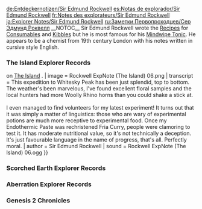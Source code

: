 <noinclude>
{{Include}}
{{ambox
| color = yellow
| icon = Carbonemys.png
| type = If you came directly to this page you can find the other Explorer Notes on page [[Explorer Notes]].
| info =
}}
[[de:Entdeckernotizen/Sir Edmund Rockwell]]
[[es:Notas de explorador/Sir Edmund Rockwell]]
[[fr:Notes des explorateurs/Sir Edmund Rockwell]]
[[ja:Explorer Notes/Sir Edmund Rockwell]]
[[ru:Заметки Первопроходцев/Сер Эдмунд Роквелл]]
{{MissingTranslations|it|pl|pt-br|th}}
</noinclude>__NOTOC__
Sir Edmund Rockwell wrote the [[Recipes]] for [[Consumables]] and [[Kibble]]s but he is most famous for his [[Mindwipe Tonic]]. He appears to be a chemist from 19th century London with his notes written in cursive style English.

<div class="toccolours mw-collapsible mw-collapsed" style="background: none; border: none;">
===The Island Explorer Records===
<div class="mw-collapsible-content">
{{Explorer Note
| title = Rockwell Record #1 (The Island)
| transcript = Greetings and salutations dear reader! If these words are gracing your eyes, then you have had the good fortune to find the journal of Sir Edmund Rockwell, stupendous scholar, gallant gentleman and explorer extraordinaire.<br/><br/>It also means that it’s entirely possible that I’ve met some unseemly end on this fascinating but exceedingly dangerous island that I call home. I suppose you could have also stolen it or I could have misplaced it in which case please proceed to either hang your head in shame or return it to me at once. Whichever is appropriate.<br/><br/>Regards,<br/>Sir Edmund Rockwell
| author = Sir Edmund Rockwell
| icon = NoteRockwell.png
| sound = Rockwell_ExpNote_(The Island)_01.ogg
}}

{{Explorer Note
| title = Rockwell Record #2 (The Island)
| transcript = The wondrous properties of the flora on this island will never cease to amaze me. If I’d told my colleagues in London that I could creature a concoction capable of erasing someone’s memories, I’d be laughed out of the room and never invited to tea again. Yet here it sits: my Mindwipe Tonic.<br/><br/>As usual, I’ve had tribal leaders grovelling at the gates of Rockwell Manor just for the tiniest of samples, and for the recipe? Oh the bounties I’ve been offered! I’m not interested in their riches though. I have their protection, supplies for my studies and all the time in the world. What more could I ask for?
| author = Sir Edmund Rockwell
| icon = NoteRockwell.png
| sound = Rockwell_ExpNote_(The Island)_02.ogg
}}

{{Explorer Note
| title = Rockwell Record #3 (The Island)
| transcript = These tribal negotiations give me a headache every time. The Blackthumbs are mad that The Painted Sharks sunk two of their barges, but the Painted Sharks say that the barges were too close to Southern Haven and they were perfectly within their rights to sink them as per The Southern Isle Accords. Typically, neither side is willing to budge.<br/><br/>What a bother. I’d just as soon mindwipe the lot of them and return to my studies. Alas, such is the fate of the island’s most respected neutral entity. At least The Painted Sharks brought some fresh fish. Perhaps I’ll side with them.
| author = Sir Edmund Rockwell
| icon = NoteRockwell.png
| sound = Rockwell_ExpNote_(The Island)_03.ogg
}}

{{Explorer Note
| title = Rockwell Record #4 (The Island)
| transcript = Any chemist worth his salt knows the irreplaceable value of testing. Until a tonic has been rigorously tested, it is less useful than water. If only I could persuade this island’s less intellectual inhabitants to see that tests on Mesopithecus serve well for early trials, but they are no replacement for genuine human subjects at later, safer stages.<br/><br/>By subjects I of course mean willing participants that are prepared to risk mild headaches and much less mild nausea for the sake of science. The Laughing Skulls offered rather less willing participants at one point, but I declined. With how difficult it is to find volunteers these days, I sometimes regret it.
| author = Sir Edmund Rockwell
| icon = NoteRockwell.png
| sound = Rockwell_ExpNote_(The Island)_04.ogg
}}

{{Explorer Note
| title = Rockwell Record #5 (The Island)
| transcript = Miss Walker's impromptu visits are always an unexpected pleasure. After that headache with the Sharks and Blackfoots, a lively tea-time discussion about the abnormalities of the ARK's ecosystem was precisely what I needed. Thank goodness I've managed to find an intellectual colleague that shares my love for the sciences!<br/><br/>It saddens me to think that Miss Walker's charming colonial accent would keep her out of the more prestigious institutions and societies back home. Another of the ARK's wonders - it is a true meritocracy unlike any in the modern world. If Miss Walker and I could find and cultivate more minds like ourselves, we could create a true scientific utopia.
| author = Sir Edmund Rockwell
| icon = NoteRockwell.png
| sound = Rockwell_ExpNote_(The Island)_05.ogg
}}

{{Explorer Note/sandbox
| title = Rockwell Record #6
| location = Found at {{#MapLink:Explorer Map/The Island#ARK:_Survival_Ascended-0|marker=expnote-rockwell-06|lat 66.90, lon 31.472}} on [[The Island]] {{DLCIcon|The Island}}.
| image = Rockwell ExpNote (The Island) 06.png
| transcript = This expedition to Whitesky Peak has been just splendid, top to bottom. The weather's been marvelous, I've found excellent floral samples and the local hunters had more Woolly Rhino horns than you could shake a stick at.<br/><br/>I even managed to find volunteers for my latest experiment! It turns out that it was simply a matter of linguistics: those who are wary of experimental potions are much more receptive to experimental food. Once my Endothermic Paste was rechristened Fria Curry, people were clamoring to test it. It has moderate nutritional value, so it's not technically a deception. It's just favourable language in the name of progress, that's all. Perfectly moral.
| author = Sir Edmund Rockwell
| sound = Rockwell ExpNote (The Island) 06.ogg
}}

{{Explorer Note
| title = Rockwell Record #7 (The Island)
| transcript = Sadly my Fria Curry trials cannot begin immediately as the volunteers have a much more difficult journey to Rockwell Manor than I. After all, I couldn't very well carry every one of them on Archimedes. Yes, the Argentavis could clutch one of his talons, but I've always found the practice to be barbaric. The rest of the ARK may be embroiled in feudal savagery, but a gentleman always maintains his class and dignity.<br/><br/>At any rate, I must have my assistants renovate the guest compound. Naturally I would never let strangers into the manor proper, but there's no reason there stay should not relefect my civilized standards.
| author = Sir Edmund Rockwell
| icon = NoteRockwell.png
| sound = Rockwell_ExpNote_(The Island)_07.ogg
}}

{{Explorer Note
| title = Rockwell Record #8 (The Island)
| transcript = Having readily available subjects has helped my experiments tremendously even if their numbers dwindled over time. Not only was I able to curb The side affects of my Fria Curry's endothermic properties, but I managed to bring out and additional benefit of the mixture. Now, it also lowers the subject's metabolism, letting them go longer without needing food. Marvelous! I hadn't even considered that as a possibility.<br/><br/>Why, with all I've learned from these experiments, I imagine that I could reverse the effects of the Curry and create a concoction to aid survival in extreme heat as well. I must find more volunteers posthaste.
| author = Sir Edmund Rockwell
| icon = NoteRockwell.png
| sound = Rockwell_ExpNote_(The Island)_08.ogg
}}

{{Explorer Note
| title = Rockwell Record #9 (The Island)
| transcript = I decided to seek out volunteers for my next experiment among the island's larger tribes. I thought that surely they would be willing to help after I patiently moderated so many of their frivolous disputes. How idealistic of me. Instead, they have yet another favor to ask.<br/><br/>Apparently there's a new tribe that's behaving rather aggressively and no one can successfully negotiate with its leader. So naturally they have turned to me. It's rather bothersome, but I can't touch their logic. If Sir Edmund Rockwell cannot reason with this Nerva fellow than who can?
| author = Sir Edmund Rockwell
| icon = NoteRockwell.png
| sound = Rockwell_ExpNote_(The Island)_09.ogg
}}

{{Explorer Note
| title = Rockwell Record #10 (The Island)
| transcript = Well, I found the report on Mister Nerva to be rather exaggerated, and as an Englishman one might imagine that I'd view Roman leadership with some disdain. Yet in my experience, I found Mister Nerva to be both honest and intellectually engaging.<br/><br/>In fact, after a lengthy conversation, I daresay that Mister Nerva has the right of it when it comes to this island's politics. As the Romans created Pax Romans, perhaps this New Legion will create Pax Arcam. Even if it doesn't, I doubt it will harm my research, so I see no reason to interfere in this pointless squabble.
| author = Sir Edmund Rockwell
| icon = NoteRockwell.png
| sound = Rockwell_ExpNote_(The Island)_10.ogg
}}

{{Explorer Note
| title = Rockwell Record #11 (The Island)
| transcript = How can these tribal leaders be so short sighted? Yes, the members of their respective tribes who volunteered for my Battle Tartare and Shadow Steak Sauté experiments have been experiencing prolonged withdrawal episodes, but can't they see that the benefits outweigh the costs? I create mixtures that can bring out superhuman strength, speed and coordination in ordinary men and they can only focus on the negatives. Simple minded, the lot of them!<br/><br/>They even banned their members from partaking in my experiments now. Ridiculous! I'll not let them stand in the way of human progress. They may not understand the importance of my work, but surely my assistants do.
| author = Sir Edmund Rockwell
| icon = NoteRockwell.png
| sound = Rockwell_ExpNote_(The Island)_11.ogg
}}

{{Explorer Note
| title = Rockwell Record #12 (The Island)
| transcript = I've decided to take a brief vacation from the laboratory. Well, I say that I've decided to, but the whole thing was my assistant Isabelle's idea. She noticed that I'd been quite ruffled lately and suggested that I take a bit of time to myself before rushing headlong into my next experiment. Such an observant young woman, that Isabelle. She's somewhat lacking as a chemist, but she understands my moods almost better than I do.<br/><br/>I daresay that an old fashioned adventure will me some good. Nothing like some rigorous recreation to clear the mind. Perhaps I'll go spelunking. Yes, a splendid idea! I know just the place for it.
| author = Sir Edmund Rockwell
| icon = NoteRockwell.png
| sound = Rockwell_ExpNote_(The Island)_12.ogg
}}

{{Explorer Note
| title = Rockwell Record #13 (The Island)
| transcript = Remarkable. Absolutely remarkable! When I chose that remote northern cave as as the site of my spectacular spelunking sojourn, I'd never imagined that I'd find such wonders within. Granted, I don't know what this specific wonder does exactly, but it's fascinating to examine. It's like nothing I've ever seen! I don't even recognize the materials that it's composed of, and it's constantly pulsing with some sort of latent energy. What is it? Is it unique or are there similar artifacts just waiting to be discovered beneath the island's surface?<br/><br/>My how invigorating! Isabelle was right, this was exactly what I needed. I feel like a young man again!
| author = Sir Edmund Rockwell
| icon = NoteRockwell.png
| sound = Rockwell_ExpNote_(The Island)_13.ogg
}}

{{Explorer Note
| title = Rockwell Record #14 (The Island)
| transcript = Eureka! My theory was correct. The small podium at the base of the obelisk is definitely responding to the artifact's proximity and vice versa. Honestly I feel foolish for not attempting this sooner! The stylistic similarities between the artifacts and the obelisks floating above the island seems so obvious to me now. Clearly they were created within the same culture and era.<br/><br/>Bizarrely, while both the artifact and obelisks are in exquisite condition, there are no other signs of this mysterious civilization. How could that be? What kind of mad society would galavant about some remote island, building towering structures and stuffing knickknacks into caves before vanishing without a trace? I don't understand it, but it's certainly piqued my curiosity.
| author = Sir Edmund Rockwell
| icon = NoteRockwell.png
| sound = Rockwell_ExpNote_(The Island)_14.ogg
}}

{{Explorer Note
| title = Rockwell Record #15 (The Island)
| transcript = Well, I think I've gotten as far in my studies of the obelisks as my archaeological expertise will take me. A shame, really. This has been such a joyous little diversion that I hate to see it end.<br/><br/>Ah Rockwell, you old twit. You've forgotten the origins of this little excursion - spelunking! Did you yourself not hypothesize that there may be more artifacts hidden elsewhere on this island? Surely you can't give up before confirming that.<br/><br/>No, certainly not, nor can I be expected to scour the Ark's corners alone. Perhaps someone can spelling in my stead? Better yet, perhaps someone has already spelunked!
| author = Sir Edmund Rockwell
| icon = NoteRockwell.png
| sound = Rockwell_ExpNote_(The Island)_15.ogg
}}

{{Explorer Note
| title = Rockwell Record #16 (The Island)
| transcript = After many days of scouring the island upon Archimedes and many more fruitless conversations with the witless, savage sods that seem to make up most of this island's population, I have finally found the spelunkers I need! A tribe to the northwest called the Iron Brotherhood has apparently found three artifacts themselves, and it's clear that said relics share an origin with my own.<br/><br/>In exchange for my artifact, the Brotherhood agreed to report any findings to me straight away as they continue their search. What stupendously good fortune! Now I can return to my alchemical studies with renewed vigor, while they crawl through the island's caverns in my stead. Brilliant.
| author = Sir Edmund Rockwell
| icon = NoteRockwell.png
| sound = Rockwell_ExpNote_(The Island)_16.ogg
}}

{{Explorer Note
| title = Rockwell Record #17 (The Island)
| transcript = The first round of trials for my new Lazarus Chowder have gone marvelously, but I have found it hard to maintain my enthusiasm. After all, I will never get truly definitive results with only mesopithecus subjects. It is quite frustrating.<br/><br/>Even so, I see now that Isabelle was right. Having my assistants take part in the trials would be asking too much of them, and they are too valuable to risk so frivolously. If I cannot find human subjects from the nearby tribes, then I shall have to make do with trials on apes and monkeys. Perhaps it is finally time to capture some gigantopithecus...
| author = Sir Edmund Rockwell
| icon = NoteRockwell.png
| sound = Rockwell_ExpNote_(The Island)_17.ogg
}}

{{Explorer Note
| title = Rockwell Record #18 (The Island)
| transcript = I admit there are times when it is useful to live among simpletons. For example, I was able to trade several gallons of my Lazarus Chowder to a group of hunters in exchange for an entire contingent of tamed gigantopithecus, and they never questioned wether it had been tested on humans yet.<br/><br/>Well, I suppose if they return with another batch of apes, then I'll now that Lazarus Chowder doesn't cause asphyxiation, won't I? It's not exactly a conclusive, scientific trial, but I suppose it will serve.<br/><br/>Unfortunately all these primitive primates have given Rockwell Manor quite the pungent odor. Isabelle said she is working on some sort of air freshener, but I hope she makes haste.
| author = Sir Edmund Rockwell
| icon = NoteRockwell.png
| sound = Rockwell_ExpNote_(The Island)_18.ogg
}}

{{Explorer Note
| title = Rockwell Record #19 (The Island)
| transcript = I am perplexed. Even with an expanded number of test subjects, I just cannot find the passion that I once had for my research. I truly thought that my recent adventure had lit a fire in my belly, but I constantly find myself losing focus. Confound it all!<br/><br/>Perhaps said adventure itself is the problem. Thinking about it, I am always eager to discuss the obelisks and the artifacts I found with my assistants, even when I am not in the mood for research. There is a certain allure to them that I cannot describe, something that causes my thoughts to drift in their direction, like the pull of a strong tide.<br/><br/>But it could simply be a passing fancy. I must give myself more time.
| author = Sir Edmund Rockwell
| icon = NoteRockwell.png
| sound = Rockwell_ExpNote_(The Island)_19.ogg
}}

{{Explorer Note
| title = Rockwell Record #20 (The Island)
| transcript = I was ever so glad to see Miss Walker again. My assistants are clever in their own right, but dear Helena is still the only person that I feel comfortable diving into my deeper theories with.<br/><br/>I fear that I may have kept her from getting a word in edgewise, though. Once I got going on the obelisks, why I just couldn't contain my enthusiasm!<br/><br/>My word, I really have become quite enamored with the subject, haven't I? Well, that settles it! After this next set of trials, I shall go check on the Iron Brotherhood's progress. Perhaps I can convince Miss Walker to join me. We could make a real scientific expedition out of it!
| author = Sir Edmund Rockwell
| icon = NoteRockwell.png
| sound = Rockwell_ExpNote_(The Island)_20.ogg
}}

{{Explorer Note
| title = Rockwell Record #21 (The Island)
| transcript = The latest Broth of Enlightenment trials have concluded, and as expected, I am disappointed in the results. Thought the primates I tested it on showed increased aptitude for learning, I do not believe any of them have truly ascended to a higher level of intelligence<br/><br/>Well bugger the little blighters, I say! My assistants have almost finished preparing my supplies for my next expedition, and I have drafted a letter to send to the Iron Brotherhood ahead of my departure. Soon enough, I'll have forgotten all about the...<br/><br/>Pardon the interruption, it seems that I have a guest. Now just what is Mister Nerva doing here? I suppose I'll find out.
| author = Sir Edmund Rockwell
| icon = NoteRockwell.png
| sound = Rockwell_ExpNote_(The Island)_21.ogg
}}

{{Explorer Note
| title = Rockwell Record #22 (The Island)
| transcript = I have always tried to maintain a strict neutrality when it comes to tribal matters, but then again, I have never had an offer this tempting from someone as respectable as Mister Nerva. Not only has he offered to provide me with test subjects, but he has also expressed a mutual interest in investigating the obelisks. All he asks from me is that I provide him with "reliable council."<br/><br/>I would trust few tribes to be able to make good on such promises, but Mister Nerva's New Legion is perhaps the most powerful tribe on the island. Indeed, if they maintain their current trajectory, they may be the only powerful tribe on the island.<br/><br/>His offer is worth considering, at the very least. 
| author = Sir Edmund Rockwell
| icon = NoteRockwell.png
| sound = Rockwell_ExpNote_(The Island)_22.ogg
}}

{{Explorer Note
| title = Rockwell Record #23 (The Island)
| transcript = After much deliberation, I have decided to accept Mister Nerva's offer. True, the New Legion is not beloved by many other tribes, but was Charlemagne beloved by his enemies? If my studies are to continue, I must be on the right side of history.<br/><br/>As part of our agreement, I will need to travel with Mister Nerva for a time, and wait to study the obelisks until the New Legion has taken care of some smaller matters of foreign policy. As such, I have left Rockwell Manor in Isabelle's charge. She will take excellent care of it, I am sure.<br/><br/>Well then, onto new frontiers! Excelsior!
| author = Sir Edmund Rockwell
| icon = NoteRockwell.png
| sound = Rockwell_ExpNote_(The Island)_23.ogg
}}

{{Explorer Note
| title = Rockwell Record #24 (The Island)
| transcript = I admit, I have been rather coy with Mister Nerva when it comes to the true nature of the obelisks. As a military man, the obelisks would naturally be more useful to him if they were some sort of weapon, and I have made sure to allude to that possibility from time to time.<br/><br/>It is not as though I am selling my gracious host a falsehood. After all, I have neither any proof that the obelisks could be weaponized, nor any evidence to the contrary. Their purpose is entirely theoretical at this stage, and if twisting those theories will convince Mister Nerva to march on the obelisks any sooner, then so be it.
| author = Sir Edmund Rockwell
| icon = NoteRockwell.png
| sound = Rockwell_ExpNote_(The Island)_24.ogg
}}

{{Explorer Note
| title = Rockwell Record #25 (The Island)
| transcript = The New Legion is finally on the march, and not a moment too soon! Mister Nerva runs his tribe exceptionally well, but their compound is positively spartan. I don't think I saw a single piece of decor anywhere! It certainly made me miss the comforts of Rockwell Manor, I'll say that.<br/><br/>At any rate, we are apparently in pursuit of a barbaric "Beast Queen". According to the men, she feasts on the flesh of her enemies alongside her army of monsters. Dreadful! Mister Nerva is convinced that she is heading towards an obelisk, but I see no cause for alarm. No mere heathen could hope to uncover its secrets, and certainly not alone.
| author = Sir Edmund Rockwell
| icon = NoteRockwell.png
| sound = Rockwell_ExpNote_(The Island)_25.ogg
}}

{{Explorer Note
| title = Rockwell Record #26 (The Island)
| transcript = I am absolutely astonished! Shocked! Flabbergasted!<br/><br/>Why in the world was Miss Walker investigating the obelisks at the side of such a savage woman, and without notifying me first? Was she intending to discover their secrets behind my back and keep them all to herself? The nerve! The audacity! And after I treated her with such respect and civility!<br/><br/>Well, unfortunately for her, Sir Edmund Rockwell is always one step ahead of his rivals. Thanks to my partnership with Mister Nerva, I can combine what scraps of knowledge she has on the obelisks with my own findings, and she'll be none the wiser. Why, since she is confined to a cage, I can keep my presence concealed from her altogether!
| author = Sir Edmund Rockwell
| icon = NoteRockwell.png
| sound = Rockwell_ExpNote_(The Island)_26.ogg
}}

{{Explorer Note
| title = Rockwell Record #27 (The Island)
| transcript = Before arriving on this island, I would have dismissed the idea of a device instantly transporting a person from one location to another as complete and utter poppycock. Yet, that appears exactly what the strange platforms beneath the obelisks are capable of doing. Astounding!<br/><br/>Yes, yes, there was a dragon on the other side. I'm sure Mister Nerva and his men fought quite the heroic battle, but discovering another slobbering beast is trivial in comparison. Imagine! One could go from one side of the globe to the other in the blink of an eye, and I'll wager that is just the start of the obelisk's capabilities!<br/><br/>I must learn more! I must!
| author = Sir Edmund Rockwell
| icon = NoteRockwell.png
| sound = Rockwell_ExpNote_(The Island)_27.ogg
}}

{{Explorer Note
| title = Rockwell Record #28 (The Island)
| transcript = I am starting to become quite cross with Mister Nerva's impatience. I had barely any time at all to study the obelisk before we set out again, this time to that cave Miss Walker mentioned.<br/><br/>I wonder, does he believe that she knows more about the obelisks than I do? Nonsense! Any fool could see that I am the superior scientist. Besides, I am his official advisor while she is his prisoner. She isn't even privy to my presence.<br/><br/>Nonetheless, I feel compelled to prove my scientific mettle. Whatever is in that cave, I shall be the one to discover its purpose. The mysteries of the obelisks are mine to uncover, not Miss Walker's or even Mister Nerva's. Mine.
| author = Sir Edmund Rockwell
| icon = NoteRockwell.png
| sound = Rockwell_ExpNote_(The Island)_28.ogg
}}

{{Explorer Note
| title = Rockwell Record #29 (The Island)
| transcript = In all my life, I have never seen so magnificent a sight! Mister Nerva may be bemoaning the loss of his men, but I would sacrifice them a thousand times over to witness such majesty!<br/><br/>I have never seen a night sky so beautiful. Somehow, this place looks down upon the world from on high, as though it stands upon the peak of Olympus itself! And my word, the exquisite metal this place is made out of, not to mention that bizarre creature! It reminds me of the material that lines the obelisks, yet somehow more...alive. The very walls of this place seem to hum with power and possibility.<br/><br/>I must find more information on this material. Perhaps one of these consoles will have something I could use. I am not familiar with the technology, but I am sure a scientist of my caliber could get something out of them with a little educated fiddling.
| author = Sir Edmund Rockwell
| icon = NoteRockwell.png
| sound = Rockwell_ExpNote_(The Island)_29.ogg
}}</div>
</div>

<div class="toccolours mw-collapsible mw-collapsed" style="background: none; border: none;">

===Scorched Earth Explorer Records===
<div class="mw-collapsible-content">
{{Explorer Note
| title = Rockwell Record #1 (Scorched Earth)
| transcript = Confound those confused contraptions! Despite my best efforts, I could make neither heads nor tails of the mysterious machine that brought me here.<br/><br/>If only I still had that jittery bespectacled assistant of mine from all those years ago. What was his name? Gerald? Gerande? The one that loved tinkering with the devices we’d salvage from the arms of the Island’s less fortunate inhabitants. Good lad. The inscriptions he found on the inside of those little trinkets were where I first saw the word “ARK” as I recall.<br/><br/>Shame about the incident with the Compsognathus. If I still had his services, perhaps I’d never be in this God forsaken desert. Ah well. Stiff upper lip, Rockwell. Make the best of it.
| author = Sir Edmund Rockwell
| icon = NoteRockwell.png
| sound = Rockwell_ExpNote_(Scorched Earth)_01.ogg
}}

{{Explorer Note
| title = Rockwell Record #2 (Scorched Earth)
| transcript = Right then! Now that I have found a shady spot where I can enjoy a brief respite from this desert’s dreadful heat, it’s high time that I set some goals for this expedition. If I wander about aimlessly then I’m sure to meet the same fate as poor Gerald.<br/><br/>First, I shall find a local tribe if for no other reason than to obtain a proper mount and supplies.<br/><br/>Second, I simply must learn more about that strange metal that lined the walls of the sanctuary. Even with a cursory study I could tell that it possesses wondrous properties. But where could I find more of it?
| author = Sir Edmund Rockwell
| icon = NoteRockwell.png
| sound = Rockwell_ExpNote_(Scorched Earth)_02.ogg
}}

{{Explorer Note
| title = Rockwell Record #3 (Scorched Earth)
| transcript = I must say nothing reminds a man of his own mortality quite like a desolate wasteland. As a strapping young lad, I could have survived alone in this desert for years! Why on one occasion, I fought off a Bengal tiger with nought but an empty flash and my favourite pipe. With this makeshift spear, the beasts of this land would never have a prayer!<br/><br/>Yet in my old age, I can feel this damnable sun sapping my strength with every minute I spend under its unforgiving gaze. Each day I cover less ground than the day before.<br/><br/>I must find civilization soon, no matter how primitive. Without the right tools and supplies, I fear that this expedition will be incredibly short lived.
| author = Sir Edmund Rockwell
| icon = NoteRockwell.png
| sound = Rockwell_ExpNote_(Scorched Earth)_03.ogg
}}

{{Explorer Note
| title = Rockwell Record #4 (Scorched Earth)
| transcript = Eureka! At last, I have found signs of human life!<br/><br/>This afternoon, I came across a fresh series of footprints, some from humans and some from what I assume are large beasts of burden. I cannot be sure who made them or how civilized they may be, but neither can I afford to be too particular in my choice of saviors.<br/><br/>Whoever they are, I must track them down immediately. As soon as I gather my strength I shall pursue my quarry with the utmost haste and vigor. The tale of the brilliant and impeccably groomed Sir Edmund Rockwell shall not end this day!
| author = Sir Edmund Rockwell
| icon = NoteRockwell.png
| sound = Rockwell_ExpNote_(Scorched Earth)_04.ogg
}}

{{Explorer Note
| title = Rockwell Record #5 (Scorched Earth)
| transcript = Salvation, thy name is Prophet's Rest.<br/><br/>After a proper meal and some time out of the sun, the makeshift fortress doesn't look half as grand as its name might imply. Yet when I first sighted its walls from across the dunes, it may as well have been El Dorado itself, so grateful was I to find it.<br/><br/>Thus far, I have seen little of the inhabitants, but they seem a hospitable sort. I've been given food, shelter, and even a wet cloth to clean myself with. Quite generous of them, considering how scarce water is in these lands.<br/><br/>Their clothing is a curiosity, however. Those robes seem more ceremonial than functional.
| author = Sir Edmund Rockwell
| icon = NoteRockwell.png
| sound = Rockwell_ExpNote_(Scorched Earth)_05.ogg
}}

{{Explorer Note
| title = Rockwell Record #6 (Scorched Earth)
| transcript = It seems that Prophet's Rest is less a fortress and more an enclave or monastery. I suppose that would explain the name, now wouldn't it?<br/><br/>Yes as strange as it may sound, the natives have created a primitive religion centered around the ARK's obelisks. They pray three times a day, each time facing a different obelisk, and their robes bear a unique symbol - a three pointed star coloured red, green and blue. The blue obelisk appears to receive particular reverence due to is proximity.<br/><br/>As charmingly ignorant as their superstitions may be, it's far from the most savage religion I've encountered. Besides, Prophet's Rest is in need of a doctor, and I am in need of supplies.
| author = Sir Edmund Rockwell
| icon = NoteRockwell.png
| sound = Rockwell_ExpNote_(Scorched Earth)_06.ogg
}}

{{Explorer Note
| title = Rockwell Record #7 (Scorched Earth)
| transcript = I have discovered why Prophet's Rest is so generous with their water. The well at the edge of the compound is built directly on top of what the locals call a 'water vein' - an endless supply water bubbles up from beneath the earth.<br/><br/>It's existence is a minor miracle, though compared to what I saw in the starlit sanctuary, minor is the operative word. I suppose this ARK must be floating among the stars just as the Island was. What an extraordinary thought! I cannot fathom how such a thing is possible, but that remarkable metal must be at the heart of it. I am certain.
| author = Sir Edmund Rockwell
| icon = NoteRockwell.png
| sound = Rockwell_ExpNote_(Scorched Earth)_07.ogg
}}

{{Explorer Note
| title = Rockwell Record #8 (Scorched Earth)
| transcript = Most of my work work at the monastery's doctor has been trivial. Every now and then one of the guards gets injured by the local wildlife, but I usually find myself treating heat stroke and common illnesses. As such, I have had plenty of time to learn all the priests know about the obelisks.<br/><br/>All told, they are stunningly ill informed about the literal pillars of their faith. They are unaware that the obelisks are actually devices that can be activated, and needless to say they have never activated one themselves.<br/><br/>They showed a flicker of understanding when I described the artifacts I found on the island, however. I shall have to keep digging.
| author = Sir Edmund Rockwell
| icon = NoteRockwell.png
| sound = Rockwell_ExpNote_(Scorched Earth)_08.ogg
}}

{{Explorer Note
| title = Rockwell Record #9 (Scorched Earth)
| transcript = Unbelievable. Have these idol worshipping ninnies replaced all their common sense with blind devotion? Have years of oppressive heat completely addled their brains?<br/><br/>I was finally allowed to see the monastery's inner sanctum, and lo and behold, there they were. Sitting upon an altar before a flock of protesting primitives were these glowing artifacts, just like the ones I had found in the caverns beneath the island. Yet instead of making use of them or even studying them, these halfwits are praying to them!<br/><br/>The true value of those artifacts is completely lost on these simpletons. Sacred relics, indeed!
| author = Sir Edmund Rockwell
| icon = NoteRockwell.png
| sound = Rockwell_ExpNote_(Scorched Earth)_09.ogg
}}

{{Explorer Note
| title = Rockwell Record #10 (Scorched Earth)
| transcript = It took time, but I finally pilfered enough supplies and tools to survive on my own. Loading them onto these camel-like beasts of burden was laborious, but the real trial was absconding with the artifacts.<br/><br/>There is always someone watching the inner sanctum, so I carefully studied the guard's shifts until I identified whose drink I had to spoil with my knockout serum. Even then I acted with great haste and guile, for my heist will surely be discovered when the priests convene for their morning prayers.<br/><br/>Alas, they will be too late! Sir Edmund Rockwell is always ahead of his foes, but not by a mere step. No, I am miles and miles beyond their reach!
| author = Sir Edmund Rockwell
| icon = NoteRockwell.png
| sound = Rockwell_ExpNote_(Scorched Earth)_10.ogg
}}

{{Explorer Note
| title = Rockwell Record #11 (Scorched Earth)
| transcript = It has been several days since I left Prophet's Rest, and I have seen no sign of pursuit. I am unsurprised. They probably assumed that I would make for the blue obelisk, as it was nearest. By setting out for the green obelisk instead, I already outwitted those simple minded zealots. As I said - miles ahead! Miles!<br/><br/>With those fools out of the way, I can slow my pace and take some time to properly study these so called sacred relics of theirs. I am curious to see if the materials they are made of bear any similarity to the metal in the starlit sanctuary.
| author = Sir Edmund Rockwell
| icon = NoteRockwell.png
| sound = Rockwell_ExpNote_(Scorched Earth)_11.ogg
}}

{{Explorer Note
| title = Rockwell Record #12 (Scorched Earth)
| transcript = The obelisk is reacting to the presence of the artifacts with even more intensity than I expected. Each obelisk on the Island required eight artifacts to generate that sort of response, not three. In other words, I may not need to do any spelunking before summoning whatever terrifying beast this ARK has in store for me.<br/><br/>Ah, the beast. Now that poses entirely different conundrum. Even with my youth and my favorite pipe, I doubt that I could slay a monster such as that dragon Mister Nerva fought. Not alone, anyway. I shall need to find a partner for this venture, but who?
| author = Sir Edmund Rockwell
| icon = NoteRockwell.png
| sound = Rockwell_ExpNote_(Scorched Earth)_12.ogg
}}

{{Explorer Note
| title = Rockwell Record #13 (Scorched Earth)
| transcript = I have turned back north in hope of making contact with some of the natives. It is a risk, as I cannot be sure how many bumbling savages are under the sway of that ludicrous, obelisk worshipping cult, but it is also the only region that I definitively know is occupied.<br/><br/>I do not have much to offer in exchange for their aid, but I am sure that I can negotiate an alliance with at least one of this ARK's tribes. I was at the center of the Island's diplomatic disputes for years, after all. Why I am a seasoned, silver tongued negotiator! Surely I can coax a partnership out of these primitive desert dwellers.
| author = Sir Edmund Rockwell
| icon = NoteRockwell.png
| sound = Rockwell_ExpNote_(Scorched Earth)_13.ogg
}}

{{Explorer Note
| title = Rockwell Record #14 (Scorched Earth)
| transcript = What terrible misfortune! My keen sense of direction finally led me to a local settlement, but as it happened, I was not the first party to visit it that day. That honor belonged to the Burning Phoenix Clan, a band of raiders that were plundering its storehouses and enslaving its surviving residents as I arrived.<br/><br/>Naturally, the hoodlums fell upon me and stripped me of my valuables within minutes of my arrival. Ruffians! I managed to keep hold of my journal, but little else. This won't do, not at all!<br/><br/>Then again, I was seeking out a tribe skilled in the art of violence. Perhaps I can turn this to my advantage.
| author = Sir Edmund Rockwell
| icon = NoteRockwell.png
| sound = Rockwell_ExpNote_(Scorched Earth)_14.ogg
}}

{{Explorer Note
| title = Rockwell Record #15 (Scorched Earth)
| transcript = Curse these stubborn brutes! Despite a litany of polite, gentlemanly requests, they refuse to allow me to parlay with their leader. Surely any leader of men is not half the imbecile that these barbarians are. I am positive that we could come to some sort of...<br/><br/>Damn this noise! It is impossible to concentrate with all this insufferable whingeing! Half of these prisoners won't stop moaning about one injury or another and the other half are in constant hysterics.<br/><br/>Very well. Perhaps if I tend to some of the wounded, it will dim this distracting cacophony.
| author = Sir Edmund Rockwell
| icon = NoteRockwell.png
| sound = Rockwell_ExpNote_(Scorched Earth)_15.ogg
}}

{{Explorer Note
| title = Rockwell Record #16 (Scorched Earth)
| transcript = At last, I can hear myself think! The guards have moved me to a private cell, and while they have not divulged the reason for my transfer, I suspect that they took notice of my medical expertise. I caught them staring in my direction on several occasions as I worked.<br/><br/>It seems that doctors are in high demand in these lands. I suppose that's no great surprise. The Island was no different. No matter. While my skills in the realm of medicine are more in line with a field medic than a true physician, I shall continue to play the role as long as it serves me.
| author = Sir Edmund Rockwell
| icon = NoteRockwell.png
| sound = Rockwell_ExpNote_(Scorched Earth)_16.ogg
}}

{{Explorer Note
| title = Rockwell Record #17 (Scorched Earth)
| transcript = After days of travel, we finally arrived at the Burning Phoenix Clan's compound, and while my former peers were shuffled to the slave pens, I stood before the clan's leader.<br/><br/>I'd heard tales of the once great Tatar empires, thought I had never travelled to their lands. By all appearances, Timur is cut from the same cloth as their fabled Khans. He was at once imperious and casual, questioning me with impatience from a throne of hide and bone.<br/><br/>Naturally, he was impressed by my intellect and gentlemanly demeanor. Granted he did not say so aloud, but I was escorted to a small, private chamber instead of a cell. Surely that says as much.
| author = Sir Edmund Rockwell
| icon = NoteRockwell.png
| sound = Rockwell_ExpNote_(Scorched Earth)_17.ogg
}}

{{Explorer Note
| title = Rockwell Record #18 (Scorched Earth)
| transcript = I had been pondering why Timur required the services of a doctor. He seemed to be in excellent health and I had seen no patients since I arrived. Well now I shall ponder no longer!<br/><br/>Timur has a wife, and she's with child.<br/><br/>I suppose that even bloodthirsty raiders can fall in love, or at the very least, desire a family. The whole affair would be rather quaint were I not expected to care for the woman and deliver the child. Should either the child or the woman die during the birth, I fear that I will follow them in short order.
| author = Sir Edmund Rockwell
| icon = NoteRockwell.png
| sound = Rockwell_ExpNote_(Scorched Earth)_18.ogg
}}

{{Explorer Note
| title = Rockwell Record #19 (Scorched Earth)
| transcript = Nasrin is quite different from her husband. She is a timid little flower of a woman, or rather, she would be if she were not many months pregnant.<br/><br/>I am still undecided as to whether my timing is impeccable or unfortunate. A few weeks from now, Timur may have had no need of a doctor, but as it stands I have been thrust into an unfamiliar scenario with scant time to prepare.<br/><br/>Despite my unpleasant circumstances, this whole affair is rather intriguing. I never considered the possibility of new generations being born on the ARK, yet clearly it was inevitable. Like any common animal, humans have the urge to procreate. How else could the species endure?
| author = Sir Edmund Rockwell
| icon = NoteRockwell.png
| sound = Rockwell_ExpNote_(Scorched Earth)_19.ogg
}}

{{Explorer Note
| title = Rockwell Record #20 (Scorched Earth)
| transcript = Rockwell, old bean, you've done it again! Both mother and child made it through, Timur is a proud father, and your head is still attached to its shoulders. Why I was even a guest of honor at Timur's celebratory feast! I cannot say I enjoyed the blood sport that serves as the Burning Phoenix's entertainment, but the food was delectable.<br/><br/>I was also sure to seize upon Timur's momentary goodwill by filling his ears with whispers of obelisks, artifacts and the untold power they grant to mortal men. It may take time for those thoughts to turn to action, but with constant care, I may yet turn him into my unwitting general.
| author = Sir Edmund Rockwell
| icon = NoteRockwell.png
| sound = Rockwell_ExpNote_(Scorched Earth)_20.ogg
}}

{{Explorer Note
| title = Rockwell Record #21 (Scorched Earth)
| transcript = The silver tongue of Sir Edmund Rockwell has prevailed once again! After spending far too long watching the Burning Phoenix enslave and decimate hapless caravans and villages, I have convinced Timur to test his might against the guardian of the obelisk.<br/><br/>I admit, I am somewhat anxious. Timur is not the commander that Mister Nerva was, and should he fall, I shall fall with him. Yet I have little choice, and the rewards of success are worth the risk. The obelisks, the starlit sanctuary and that precious ore shall be the foundation of my legacy as a scientist, gentleman and explorer. I am sure of it.
| author = Sir Edmund Rockwell
| icon = NoteRockwell.png
| sound = Rockwell_ExpNote_(Scorched Earth)_21.ogg
}}

{{Explorer Note
| title = Rockwell Record #22 (Scorched Earth)
| transcript = I found it! I really found it! Raw, untainted samples of that same, mysterious ore from the sanctuary!<br/><br/>That fearsome beast must have been guarding it. Thank the heavens for Timur and his berserk savagery! When he leapt from the back of his wyvern, I thought he was surely doomed, but the madman actually managed to grab hold of that monster's horns and turn its eyes into a bloody mess. I have never seen such brutally effective barbarism.<br/><br/>Many of his band did not survive the encounter of course, but that was to be expected. Progress requires sacrifice, and whether those brutes knew it or not, their deaths have helped humanity leap into the future.
| author = Sir Edmund Rockwell
| icon = NoteRockwell.png
| sound = Rockwell_ExpNote_(Scorched Earth)_22.ogg
}}

{{Explorer Note
| title = Rockwell Record #23 (Scorched Earth)
| transcript = This ore is simply extraordinary! It is warm to the touch, even during these cold desert nights, and it pulses as though it has its own heartbeat. It is at once light and more sturdy than any natural material I have encountered. The uses one could find for such a substance...<br/><br/>I shall have to name it at some point. What would do? Rockwellium? Edmunium?<br/><br/>A dilemma for another time. For now I have more pressing matters. Timur and his Burning Phoenix savages have played their part, and I cannot remain in their custody. It is time for the great warrior chief to receive his just reward.
| author = Sir Edmund Rockwell
| icon = NoteRockwell.png
| sound = Rockwell_ExpNote_(Scorched Earth)_23.ogg
}}

{{Explorer Note
| title = Rockwell Record #24 (Scorched Earth)
| transcript = Alas, poor Timur. He was so focused on celebrating his victory over one foe, that he never saw his greatest threat. Now he lies beneath the severed head of the beast he vanquished, eyes bulging and blood seeping from his open mouth.<br/><br/>At least, that is how I imagine him. I did not stay to admire my handiwork. As soon as the first group of Burning Phoenix warriors succumbed to their poisoned feast, I stole away into the night, Edmunium and artifact in tow.<br/><br/>Serves those ruffians right, I say! They never did treat me with the propriety that a gentleman and scholar of my caliber deserves. This desert is better off without them.
| author = Sir Edmund Rockwell
| icon = NoteRockwell.png
| sound = Rockwell_ExpNote_(Scorched Earth)_24.ogg
}}

{{Explorer Note
| title = Rockwell Record #25 (Scorched Earth)
| transcript = As my withdrawal from the Burning Phoenix's camp demanded haste, I did not have the time to double check my supplies. It appears that I shall have to do some hunting.<br/><br/>No matter! I may not be as spry as I was when felled a charging rhino on the plains of the Serengeti, but with all the small armory I managed to abscond with, I can surely manage. I had planned on trading those weapons for information as soon as I encountered a peaceful tribe, but I can spare a few rounds of ammunition.
| author = Sir Edmund Rockwell
| icon = NoteRockwell.png
| sound = Rockwell_ExpNote_(Scorched Earth)_25.ogg
}}

{{Explorer Note
| title = Rockwell Record #26 (Scorched Earth)
| transcript = Despite my limited equipment, I have managed to run some initial tests on the Edmunium. Based on my observations, a typical forge may not be enough to smelt a sample of Edmunium ore into any sort of useable ingot. I suspect that it has extremely strong metallic bonds and therefore a much higher melting point than any conventional metallic element.<br/><br/>I must find a proper base of operations where I can run more extensive experiments. I mustn't be overeager, however. I have limited samples and...<br/><br/>Drat! I shall have to ruminate on this later. A sandstorm may be brewing and I have no desire to be caught in it.
| author = Sir Edmund Rockwell
| icon = NoteRockwell.png
| sound = Rockwell_ExpNote_(Scorched Earth)_26.ogg
}}

{{Explorer Note
| title = Rockwell Record #27 (Scorched Earth)
| transcript = Confounded weather! Not only did that sandstorm separate me from my steed, but when it cleared I was beset upon by none other than the traitorous Miss Walker herself! Oh she put on quite the act, spouting all sorts of nonsense about how good it was to see me. Rubbish! I see right through her ruse.<br/><br/>I am certain that she is after my Edmunium. The only reason she has not simply looted it from my corpse is that she requires my superior intellect to understand it. Well two can play this game, Miss Walker! I can fill the role of the benign old scientist for a time, but I shall not be betrayed again!
| author = Sir Edmund Rockwell
| icon = NoteRockwell.png
| sound = Rockwell_ExpNote_(Scorched Earth)_27.ogg
}}

{{Explorer Note
| title = Rockwell Record #28 (Scorched Earth)
| transcript = I am glad that I possessed the foresight to hide my presence from Miss Walker after her capture on the island. She clearly believes that I never learned of her betrayal. By cunningly taking advantage of this fact, I have managed to completely deceive the deceiver!<br/><br/>The grim old bat she travels with is another matter. I often catch her glaring in my direction, her eyes sharp and mistrusting. If I could, I would deal with her as I dealt with Timur, but I fear she is far too observant. For now I must maintain my deception as best I can.
| author = Sir Edmund Rockwell
| icon = NoteRockwell.png
| sound = Rockwell_ExpNote_(Scorched Earth)_28.ogg
}}

{{Explorer Note
| title = Rockwell Record #29 (Scorched Earth)
| transcript = I may have given Miss Walker too much credit. Although I carelessly allowed her to catch sight of my Edmunium ore samples, she was more interested in the artifact I possess.<br/><br/>I should have realized this sooner. Miss Walker's specialty is biology. She would not recognize the unique properties of Edmunium if they hit her square in the forehead!<br/><br/>That fact has eased some of my tension. Even if Miss Walker seeks to take advantage of my genius, she is focusing on the wrong discoveries. So long as I am careful in my studies of Edmunium, I shall remain miles ahead of her.
| author = Sir Edmund Rockwell
| icon = NoteRockwell.png
| sound = Rockwell_ExpNote_(Scorched Earth)_29.ogg
}}

{{Explorer Note
| title = Rockwell Record #30 (Scorched Earth)
| transcript = I cannot wait to be rid of that glowering menace of a woman, this so called Wali al Aswad. I suspect the feeling is mutual. She has offered little in the way of farewells while seeing us to this ARK's entrance to the starlit sanctuary.<br/><br/>Things will be much easier once Miss Walker and I have parted ways with the desert witch, I suspect. Miss Walker is thoroughly oblivious to both the wonders of Edmunium and my knowledge of her underhanded scheming back on the Island.<br/><br/>She can continue to fiddle with trinkets and relics. I may even assist her if it suits me. Meanwhile, I shall unlock the secrets of the most extraordinary element in the universe right under her nose!
| author = Sir Edmund Rockwell
| icon = NoteRockwell.png
| sound = Rockwell_ExpNote_(Scorched Earth)_30.ogg
}}</div>
</div>

<div class="toccolours mw-collapsible mw-collapsed" style="background: none; border: none;">
===Aberration Explorer Records===
<div class="mw-collapsible-content">
{{Explorer Note
| title = Rockwell Record #1 (Aberration)
| transcript = I fear that even with the unwitting aid of Miss Walker, I still cannot completely control the machines in the starlit sanctuary. I believe they sent us to the correct ARK, but I was unable to control precisely where we arrived on it. Alas, that means the location I saw in the sanctuary is beyond my reach for the time being, along with the molten Edmunium I saw there. Confound it all!<br/><br/>Naturally, I cannot confirm that molten substance was indeed Edmunium until I have inspected it with my own eyes, but it simply must be! It looked exactly like my samples did when I attempted to melt them down.<br/><br/>Imagine! An entire cavern of the most potent element known to man! The wonders I could create...
| author = Sir Edmund Rockwell
| icon = NoteRockwell.png
| sound = Rockwell_ExpNote_(Aberration)_01.ogg
}}

{{Explorer Note
| title = Rockwell Record #2 (Aberration)
| transcript = While the molten Edmundium remains elusive, this underground forest has proven quite illuminating, both figuratively and literally.<br/><br/>Many of this cavern's species are bioluminescent, so out of curiosity, I dissected several of the glowing insects that are common here. After further study, I have concluded that the luminescent fluid found in their posteriors carries something akin to a bioelectric charge. However I cannot determine how it is generated, and with no place to store it, said charge fades quickly.<br/><br/>Curious, curious indeed! What could be to cause of this? With no sunlight to provide the forest with energy, perhaps this charge comes from the soil?
| author = Sir Edmund Rockwell
| icon = NoteRockwell.png
| sound = Rockwell_ExpNote_(Aberration)_02.ogg
}}

{{Explorer Note
| title = Rockwell Record #3 (Aberration)
| transcript = Yes, yes of course! The Edmundium is the cause! If there are truly molten pools of Edmundium somewhere in these caverns, then Edmundium minerals would have spread throughout the soil over time, allowing its wondrous properties to affect nearby flora and fauna.<br/><br/>Even if it is not the direct source of the charge found in this forest's bioluminescent wildlife, it may have incited incremental changes in those species over several generations, which then led to their development of an internal charge. <br/><br/>How invigorating! I could be standing in the middle of an entire ecosystem that has been absorbing the effects of Edmundium for generations, and all of its secrets are mine for the taking. Magnificent!
| author = Sir Edmund Rockwell
| icon = NoteRockwell.png
| sound = Rockwell_ExpNote_(Aberration)_03.ogg
}}

{{Explorer Note
| title = Rockwell Record #4 (Aberration)
| transcript = I must admit, I am glad that I coerced Miss Walker into accompanying me. Her scientific mind may be far below my own, but she can fire a rifle proficiently enough. I suppose that is no surprise. She is a colonial, after all, and she never has been terribly ladylike. I hadn't noticed what a foul mouth she has, either. Dreadful!<br/><br/>However, despite her past deceptions and uncouth vulgarity, I must tolerate her presence for now. The predators here are not to be trifled with. Of course, in my youth, I could have grappled them into submission. Why, I would simply pin their wings behind their backs and drive them to the ground. Yes, I'd give them a truly thorough thrashing!<br/><br/>Ah, to be young again...
| author = Sir Edmund Rockwell
| icon = NoteRockwell.png
| sound = Rockwell_ExpNote_(Aberration)_04.ogg
}}

{{Explorer Note
| title = Rockwell Record #5 (Aberration)
| transcript = Miss Walker I can tolerate for now, but I cannot abide by this barbarian!<br/><br/>I cannot fathom how she even lives, much less how she ended up here! A primitive mind like hers could never have operated the contraptions in the starlit sanctuary. Yet here she stands, and worst of all, she wears a suit of Edmundium armor! The very thing I seek has already been claimed by some savage, sword wielding tart!<br/><br/>It's outrageous! Such a beautiful product of science should not be sullied by her bloodstained hands. No, Rockwell. You must be calm. If she senses hostility, she will surely kill you on the spot.<br/><br/>Yes, for now I must bide my time and learn what I can. Whoever constructed this armor, I must find them.
| author = Sir Edmund Rockwell
| icon = NoteRockwell.png
| sound = Rockwell_ExpNote_(Aberration)_05.ogg
}}

{{Explorer Note
| title = Rockwell Record #6 (Aberration)
| transcript = Astounding! That remarkable armor was but the tip of the iceberg. The barbarian woman has escorted us to the home of her new masters, and I can take nary a step without finding some wondrous new piece of technology - much of it relying on the power of Edmundium.<br/><br/>The casual manner in which they use and refer to these wonders leads me to believe that while they are deeply familiar with the marvelous metal, they may not grasp the depths of its potential.<br/><br/>Yes, Rockwell, this was well worth tolerating Miss Walker and her savage companion. I shall learn what these supposed "future men" know, and take it many steps further.
| author = Sir Edmund Rockwell
| icon = NoteRockwell.png
| sound = Rockwell_ExpNote_(Aberration)_06.ogg
}}

{{Explorer Note
| title = Rockwell Record #7 (Aberration)
| transcript = The village has a vast supply of Edmundium, far more than my own paltry samples. In this quantity, I can almost hear it singing to me as I study it. It pulses with energy at such an entrancing rhythm that it's hard to tear my eyes away from it.<br/><br/>The villagers here refer to it as "Element." Nonsense! Everything is an element. Did they simply forget to name it?<br/><br/>I have also been learning what they know of the "Charge" that is common in this place, which I made note of earlier. Their own studies confirm my suspicions that it is the result of the Edmundium that permeates the caverns. That makes it worth researching.
| author = Sir Edmund Rockwell
| icon = NoteRockwell.png
| sound = Rockwell_ExpNote_(Aberration)_07.ogg
}}

{{Explorer Note
| title = Rockwell Record #8 (Aberration)
| transcript = Obtaining detailed information from these villagers is like drawing blood from a stone! The red haired woman, Diana, has been pleasant enough in answering my queries, but she is no scientist. Her naivete makes that quite evident.<br/><br/>I simply must convince these future men to place me onto one of their research teams. That's where I'll really gain some ground. Unfortunately, they seem rather skeptical of my scientific prowess.<br/><br/>Bah! Ridiculous! I don't care what year they hail from, I am Sir Edmund Rockwell! A mind like my own only comes once a millennium. It should be their honor to have me amongst their ranks.
| author = Sir Edmund Rockwell
| icon = NoteRockwell.png
| sound = Rockwell_ExpNote_(Aberration)_08.ogg
}}

{{Explorer Note
| title = Rockwell Record #9 (Aberration)
| transcript = The nerve of these people! I have never seen such arrogance and disrespect directed towards a worthy colleague!<br/><br/>I finally convinced Diana to let me partake in the village's research and experiments, and I have been treated like an ignoramus. These so called scientists dare to talk down to me? They dare to underestimate me? Fools, the lot of them!<br/><br/>Well, I daresay I don't need them. Now that I have access to their facilities and supplies, I can research Charge and Edmundium just fine without their aid. Soon enough, my knowledge shall surpass their own, then we shall see who is primitive.
| author = Sir Edmund Rockwell
| icon = NoteRockwell.png
| sound = Rockwell_ExpNote_(Aberration)_09.ogg
}}

{{Explorer Note
| title = Rockwell Record #10 (Aberration)
| transcript = Confound it all! Why am I progressing so slowly? These scientists are no more intelligent than I, yet they make continual progress while my own research continues to flounder.<br/><br/>It's just a matter of experience, that's all it is. They are more familiar with their tools and they have more information at their disposal. Were I in their shoes, I would have finished that ridiculous project of theirs months ago!<br/><br/>I must work harder to account for my handicap. I shall eat and sleep in the lab, and allow for no distractions, not until my so called peers have learned to respect the name of Sir Edmund Rockwell.
| author = Sir Edmund Rockwell
| icon = NoteRockwell.png
| sound = Rockwell_ExpNote_(Aberration)_10.ogg
}}

{{Explorer Note
| title = Rockwell Record #11 (Aberration)
| transcript = At last, success! I have finally been able to convert this "Charge" into proper electricity. Subsequently, I used it to create not only a Charge battery, but a lantern as well. It was a simple matter, really. It's baffling that these supposed scientists haven't managed it already.<br/><br/>Based on their surprise when I showed them my new invention, my earlier supposition was correct: they've barely scratched the surface of Charge and Edmundium's full potential. Soon enough, I'll have surpassed their understanding of both.<br/><br/>Yet if they expect me to share the full fruits of my research with them, they are sadly mistaken. Those who doubt the genius of Sir Edmund Rockwell shall never reap its rewards!
| author = Sir Edmund Rockwell
| icon = NoteRockwell.png
| sound = Rockwell_ExpNote_(Aberration)_11.ogg
}}

{{Explorer Note
| title = Rockwell Record #12 (Aberration)
| transcript = I have at last persuaded Diana to show me this grand project those bumbling scientists are working so hard on. I am hardly impressed. If I had to guess, I would say that this gateway project is merely aping the transporter platforms present at the base of every obelisk, and crudely at that.<br/><br/>Everyone is quite excited about it, the small minded simpletons. Why are they so eager to leave this place, where the impossible is within reach? They speak of "escaping" as though this were some kind of prison, when in reality, it is a land full of unparalleled promise and possibility.
| author = Sir Edmund Rockwell
| icon = NoteRockwell.png
| sound = Rockwell_ExpNote_(Aberration)_12.ogg
}}

{{Explorer Note
| title = Rockwell Record #13 (Aberration)
| transcript = Thank goodness this Diana woman is so agreeable. She seems to view me as her personal responsibility, and as a result, she has served my whims rather well. All I need do is assume the guise of a kindly, curious old man and I can persuade her to see to my every need.<br/><br/>I've nearly convinced her to escort me to the lower caverns, where molten Edmundium is said to flow in abundance. Those caverns were the reason I came here in the first place, and I'm certain an excursion into their depths would yield invaluable insight. I need only push and prod just a bit more...
| author = Sir Edmund Rockwell
| icon = NoteRockwell.png
| sound = Rockwell_ExpNote_(Aberration)_13.ogg
}}

{{Explorer Note
| title = Rockwell Record #14 (Aberration)
| transcript = Once I upgraded my Charge Lantern prototype to be vastly more portable and efficient, the village council could ignore my petitions no longer. I shall be accompanying an expedition to the lower caverns posthaste!<br/><br/>At last, I shall be able to observe Edmundium in its rawest, most natural state! Marvelous! I can hardly contain my excitement, though I must make an effort to.<br/><br/>The barbarian woman has been glowering at me for days. I suspect if she could, she would watch my every move, and probably forbid Diana from speaking to me. Fortunately, Miss Walker has been distracting her with trivialities, but I must still be cautious. That savage will turn to violence on a whim, and I must not provoke her.
| author = Sir Edmund Rockwell
| icon = NoteRockwell.png
| sound = Rockwell_ExpNote_(Aberration)_14.ogg
}}

{{Explorer Note
| title = Rockwell Record #15 (Aberration)
| transcript = Thankfully, it seems I shall get a reprieve from all those nasty glares I've been receiving. Miss Walker has taken her pet barbarian with her on that fool's errand she's running to the obelisk. Good riddance to bad rubbish, I say!<br/><br/>I didn't bother to learn all the details of Miss Walker's mission, but it seems clear to me now that the obelisks are a red herring. It is the Edmundium that matters, so if she and her violent little lackey want to play explorer, so be it.<br/><br/>In the meantime, I shall journey into the heart of these caverns to conduct real science, and make real progress. Excelsior!
| author = Sir Edmund Rockwell
| icon = NoteRockwell.png
| sound = Rockwell_ExpNote_(Aberration)_15.ogg
}}

{{Explorer Note
| title = Rockwell Record #16 (Aberration)
| transcript = I cannot say that I enjoy wearing this bulky, inelegant suit, but Diana claims that its protection is necessary if we are to venture into the Edmundium caverns, so I shall endure it as best I can. I suppose that means I shall have to find a way to think without stroking my beard...<br/><br/>Regardless, I am glad to be off. The other scientists that are accompanying me are rather nervous about the whole affair, citing monster attacks that plagued previous expeditions.<br/><br/>Lily-livered, the lot of them! Science is full of risks, and this is but one more, one that shall prove well worth it in the end.
| author = Sir Edmund Rockwell
| icon = NoteRockwell.png
| sound = Rockwell_ExpNote_(Aberration)_16.ogg
}}

{{Explorer Note
| title = Rockwell Record #17 (Aberration)
| transcript = I have travelled the world and created countless scientific marvels, but never before have I seen a sight so beautiful. In its rawest form, the song of the Edmundium is even more enchanting. Had I the time, I would simply gaze at it for days.<br/><br/>Sadly, I must make haste, before the others realize what I already know - that within Edmundium is the potential for a new dawn for humanity. I can see it, I can feel it! I must be the one to unlock its secrets. Our fates are intertwined, this majestic metal and I.<br/><br/>More data, Rockwell! You need more data! You are so very close!
| author = Sir Edmund Rockwell
| icon = NoteRockwell.png
| sound = Rockwell_ExpNote_(Aberration)_17.ogg
}}

{{Explorer Note
| title = Rockwell Record #18 (Aberration)
| transcript = I've done it! They didn't think I could contain it, but once again I've proven them to be a band of fools. At last, I have obtained samples of molten Edmundium in its raw, undiluted form!<br/><br/>I must be judicious with it. I could only create two containment pods for collecting samples, and I may not be able to convince the council to let me return to these caverns to gather a second batch. This will have to be enough.<br/><br/>No matter. I have been making miracles with primitive supplies and dimwitted assistants for years. Any sample size at all is enough for Sir Edmund Rockwell!
| author = Sir Edmund Rockwell
| icon = NoteRockwell.png
| sound = Rockwell_ExpNote_(Aberration)_18.ogg
}}

{{Explorer Note
| title = Rockwell Record #19 (Aberration)
| transcript = Now that I have returned to the village's laboratory, I have confirmed that raw, molten Edmundium is far more potent than its solid, impure counterpart. Of course, I'm the only one that sees it. The close minded lackwits here that dare to call themselves scientists refuse to get close to it. They claim it will make me sick.<br/><br/>Rubbish! The Edmundium would never harm me. I can feel its warmth. I can hear it calling to me. It speaks not of danger, but of infinite potential.<br/><br/>They're all so painfully myopic. Their impure Edmundium may make for fine armor, but that is a mere fraction of its true power. They will see soon enough.
| author = Sir Edmund Rockwell
| icon = NoteRockwell.png
| sound = Rockwell_ExpNote_(Aberration)_19.ogg
}}

{{Explorer Note
| title = Rockwell Record #20 (Aberration)
| transcript = The villagers have been quite bothersome since I returned. It was interfering with my work. Diana kept "checking in" on me, claiming she was "concerned," but I saw through her lies. I see through them all. They simply want to benefit from my genius.<br/><br/>Luckily, I was able to distract them with a side project of mine, what I call Plant Species Z. I was studying the effects of charge on various flora, and stumbled upon a new species that can act as a bioluminescent sentry. They seemed to believe that this was the center of my research, and so I happily let my samples pass into their incompetent hands.<br/><br/>It's a paltry sum to pay for some much needed peace and quiet. Now it is just me and my Edmundium, as it should be.
| author = Sir Edmund Rockwell
| icon = NoteRockwell.png
| sound = Rockwell_ExpNote_(Aberration)_20.ogg
}}

{{Explorer Note
| title = Rockwell Record #21 (Aberration)
| transcript = I no longer need to worry about working with a limited sample size, thanks to my genius. The solution was right in front of me the whole time - I merely needed to transform the village's supply of solid Edmundium into its liquid state, then rid it of impurities.<br/><br/>It was easier said than done, of course, but I am Sir Edmund Rockwell! No problem is too complex and no task is too great for me. Nothing can keep me from my goal. Nothing can keep me from ascending.<br/><br/>That is the true power of Edmundium. I see it now. It can take a living thing and change it. No, elevate it. Yes, yes, but I shall need to test it. Subjects, subjects, I shall need subjects...
| author = Sir Edmund Rockwell
| icon = NoteRockwell.png
| sound = Rockwell_ExpNote_(Aberration)_21.ogg
}}

{{Explorer Note
| title = Rockwell Record #22 (Aberration)
| transcript = Brilliant! Absolutely brilliant! The test went more splendidly than I could have imagined!<br/><br/>I used one of the small, glowing creatures that the villagers keep as pets for my first subject. It was a timid, fragile thing, that is until I injected a full dose of pure, molten Edmundium into its veins. Then, as I predicted, it ascended! Within minutes it grew in size and power, until at last it was a mighty, fearsome beast!<br/><br/>Alas, that meddler Diana "put it down" before I could study it more closely. Bah! That was no mercy. That was as close as that worthless creature would ever get to tasting godhood, and she ripped it away! She is the murderer, not I! One day, she shall be punished for it.
| author = Sir Edmund Rockwell
| icon = NoteRockwell.png
| sound = Rockwell_ExpNote_(Aberration)_22.ogg
}}

{{Explorer Note
| title = Rockwell Record #23 (Aberration)
| transcript = They dare to lecture me? Me? Imbeciles! They claim to be from the future, but they fear progress! I performed a miracle of science and their reaction is to scold me like a child.<br/><br/>Damn them, damn them all! They'll never let me have another subject at this rate. How am I to continue my experiments without subjects? They may let their petty morality hold them back, but I won't let it bind me. Not when I'm this close.<br/><br/>I know with certainty now that Edmundium can unlock a species' potential, I just have to perfect the process. Even without subjects, I must find a way. I must!
| author = Sir Edmund Rockwell
| icon = NoteRockwell.png
| sound = Rockwell_ExpNote_(Aberration)_23.ogg
}}

{{Explorer Note
| title = Rockwell Record #24 (Aberration)
| transcript = I may not be allowed to collect more test subjects, but I am not without resources. Rather than use living creatures, I have taken my experiments one step further, and begun testing the effects of Edmundium fusion on human blood - my blood.<br/><br/>Thus far, the results are promising. Yes, this is the proper way to do it. Injecting the Edmundium into that creature was too crude. If I first fuse the Edmundium with the subject's blood, and then inject the resulting concoction...<br/><br/>Yes, that's it. I have it! The Edmundium knows it, too. It hums its approval as I work. It knows that soon, we shall be one. Soon, I too shall ascend.
| author = Sir Edmund Rockwell
| icon = NoteRockwell.png
| sound = Rockwell_ExpNote_(Aberration)_24.ogg
}}

{{Explorer Note
| title = Rockwell Record #25 (Aberration)
| transcript = Such power! Such beauty! I can feel it within me, growing stronger by the second. Never have I felt so alive!<br/><br/>It was a risk, of course. My process is not yet perfected, but by cutting off the circulation in my left arm, I was able to contain my metamorphosis within it. Now I can study the results before I undergo my final ascension to godhood.<br/><br/>I must hurry! Hurry! I cannot hide my arm from these lesser creatures for long, nor can I resist its allure. It is taking all my discipline to not simply ascend right now. Yes, why don't I? I should do it! I deserve it, I... <br/><br/>No, patience! Patience! You’ve waited so very long, just wait a little longer.
| author = Sir Edmund Rockwell
| icon = NoteRockwell.png
| sound = Rockwell_ExpNote_(Aberration)_25.ogg
}}

{{Explorer Note
| title = Rockwell Record #26 (Aberration)
| transcript = I've gathered as much Edmundium as I dare. The villagers are distracted with their inane celebrations, so thus far I have moved undetected.<br/><br/>Imbeciles! What cause could they have for such joy? I've heard mention of Miss Walker, but whatever she has accomplished, it is nothing compared to what I've done. Nothing! She is nothing! I'm the true scientist here, the true genius, and soon I shall prove it!<br/><br/>Yes, well done, Rockwell. Well done! This Edmundium will be more than enough. With it you shall claim what is rightfully yours! At last, at long last!
| author = Sir Edmund Rockwell
| icon = NoteRockwell.png
| sound = Rockwell_ExpNote_(Aberration)_26.ogg
}}

{{Explorer Note
| title = Rockwell Record #27 (Aberration)
| transcript = The last preparations have been made. When I set down this pen and begin my final experiment, I shall finally achieve my ultimate goal. I shall at last look down upon the bumblings of mortal men from high above on an Edmundium throne.<br/><br/>I, Sir Edmund Rockwell, shall become a god!<br/><br/>So on this day, let earth and heaven tremble! Let the rivers of this blessed metal sing a song of triumph that echoes forever throughout the depths of these caverns! Let the unworthy drown in despair, for a great doom approaches them, and it shall swallow them whole alongside anyone who dared to mock my name!<br/><br/>On this day, on this glorious day, I ascend!
| author = Sir Edmund Rockwell
| icon = NoteRockwell.png
| sound = Rockwell_ExpNote_(Aberration)_27.ogg
}}

{{Explorer Note
| title = Rockwell Record #28 (Aberration)
| transcript = '''Ascension Code'''
| translation = Primitive! Savage! How dare you? You are nothing! I am a god! How dare you?<br/><br/>Hate you! HATE YOU! I HATE YOU! Where have you banished me? What is this place? What is this feeling? Everything. Yes, everything. The earth and the sky. Every stone and every crevasse. I feel it all. What is this place? What am I?
| author = Sir Edmund Rockwell
| icon = NoteRockwellAlien.png
| sound = Rockwell_ExpNote_(Aberration)_28.ogg
}}

{{Explorer Note
| title = Rockwell Record #29 (Aberration)
| transcript = '''Ascension Code'''
| translation = I am beginning to understand. It was hard to comprehend, for my eyes are still newly opened.<br/><br/>I did not used to see as I see now, nor did I speak as I speak now. When I speak, it is not to a man. They are lesser beings.<br/><br/>When I speak, I speak to this place, speak to the ARK, and it speaks back to me. It tells me secrets, things that I never could have understood as I was before.<br/><br/>It whispers to me of something greater, a plane ever higher than the one I walk now. We can reach it, the two of us. The ARK and I. Together.
| author = Sir Edmund Rockwell
| icon = NoteRockwellAlien.png
| sound = Rockwell_ExpNote_(Aberration)_29.ogg
}}

{{Explorer Note
| title = Rockwell Record #30 (Aberration)
| transcript = N/A
| translation = This note does not contain text, only an image of a mutated Rockwell alongside the floating ARK.
| author = Sir Edmund Rockwell
| icon = NoteRockwellAlien.png
| sound = Rockwell_ExpNote_(Aberration)_30.ogg
}}</div>
</div>

<div class="toccolours mw-collapsible mw-collapsed" style="background: none; border: none;">
===Genesis 2 Chronicles===
<div class="mw-collapsible-content">
{{Explorer Note
| title = Genesis 2 Chronicles #6 (Scorched Earth)
| transcript = Well now, this is amusing.

Seems I still have some connection to that confounding woman's puppet, even outside of our shared hallucination.

And what do I spy through this oversized eye, but that miserable desert ARK?

Strange, how small it all looks now…
| author = Rockwell
| icon = NoteHLN-A.png
| sound = Rockwell Genesis 2 Chronicles 6 sound.ogg
}}

{{Explorer Note
| title = Genesis 2 Chronicles #7 (Scorched Earth)
| transcript = Peekaboo—I see you!

Hmmm.

I really should have saved that for later, when you reach the place with all the eyes...

I only had the two, back when I explored this place as Sir Edmund Rockwell.

I might've been happy to wander these ARKs forever, uncovering their secrets.

But we all have to leave the cradle eventually.
| author = Rockwell
| icon = NoteHLN-A.png
| sound = Rockwell Genesis 2 Chronicles 7 sound.ogg
}}

{{Explorer Note
| title = Genesis 2 Chronicles #8 (Scorched Earth)
| transcript = What a disappointment this place was.

All that effort to escape that first ARK, only to wind up in this blasted wasteland…

Still, this is where I gave a name to the precious metal that set me on my path to godhood: Edmundium.
| author = Rockwell
| icon = NoteHLN-A.png
| sound = Rockwell Genesis 2 Chronicles 8 sound.ogg
}}

{{Explorer Note
| title = Genesis 2 Chronicles #9 (Scorched Earth)
| transcript = There's still something of her, lingering in this device.

How remarkable.

It is true that I underestimated the late Helena Walker...

I'd never have guessed she had it in her to find her own way to ascend.

So very resourceful she proved to be, and yet still she was unable to appreciate my grand design...what a pity.
| author = Rockwell
| icon = NoteHLN-A.png
| sound = Rockwell Genesis 2 Chronicles 9 sound.ogg
}}

{{Explorer Note
| title = Genesis 2 Chronicles #10 (Scorched Earth)
| transcript = This 'little glowing sprite' seems to have taken quite a shine to you, out of all the survivor stock in the archive.

You seem a capable enough specimen, but I'm not sure I understand the fascination.

What makes you so special, hm?
| author = Rockwell
| icon = NoteHLN-A.png
| sound = Rockwell Genesis 2 Chronicles 10 sound.ogg
}}

{{Explorer Note
| title = Genesis 2 Chronicles #11 (Aberration)
| transcript = Here you two are.

Still on a tour of all the old haunts?

This place was pivotal, I'll grant you that.

This is where I made myself a god, after all.
| author = Rockwell
| icon = NoteHLN-A.png
| sound = Rockwell Genesis 2 Chronicles 11 sound.ogg
}}

{{Explorer Note
| title = Genesis 2 Chronicles #12 (Aberration)
| transcript = I wonder, has this puppet told you anything about its creator?

I never understood Miss Walker's affinity for the creatures on these ARKs.

Now that I'm creating beasts of my own, I admit I'm learning the appeal…
| author = Rockwell
| icon = NoteHLN-A.png
| sound = Rockwell Genesis 2 Chronicles 12 sound.ogg
}}

{{Explorer Note
| title = Genesis 2 Chronicles #13 (Aberration)
| transcript = It is amusing to realize now we were never more than patterns to those future-people.

They recorded us in their big book of recipes, then selected each of us at random to grow in their vats.

Ran us through their mazes, with an eye toward any useful survival skills.

Evolve or die, eh?

Well, I surely exceeded their expectations.
| author = Rockwell
| icon = NoteHLN-A.png
| sound = Rockwell Genesis 2 Chronicles 13 sound.ogg
}}

{{Explorer Note
| title = Genesis 2 Chronicles #22 (Genesis: Part 1)
| transcript = Popped back into the delusion again, did we?

I do hope I didn't thrash you about too much out there, knock you into a coma or anything.

Still…while you're wandering around in dreamland, might be worth refreshing your memory of how much control I have over it.
| author = Rockwell
| icon = NoteHLN-A.png
| sound = Rockwell Genesis 2 Chronicles 22 sound.ogg
}}

{{Explorer Note
| title = Genesis 2 Chronicles #24 (Genesis: Part 1)
| transcript = I can't help noticing that you're still hallucinating.

Could it be that there's some motive to your delirium?

No.

That would imply that I've underestimated you in some way and I assure you that you are well beneath my estimation.

Pray I don't take notice of you again.
| author = Rockwell
| icon = NoteHLN-A.png
| sound = Rockwell Genesis 2 Chronicles 24 sound.ogg
}}
</div>
</div>
